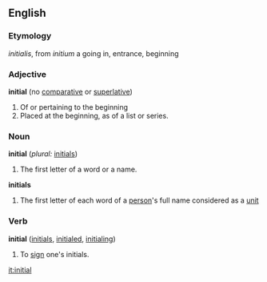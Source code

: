 ==English==

===Etymology===
{{L.}} ''initialis'', from ''initium'' a going in, entrance, beginning

===Adjective===
'''initial'''  (no [[comparative]] or [[superlative]])
#Of or pertaining to the beginning
#Placed at the beginning, as of a list or series.

===Noun===
'''initial'''  (''plural:'' [[initials]])
#The first letter of a word or a name.
'''initials'''
#The first letter of each word of a [[person]]'s full name considered as a [[unit]]

===Verb===
'''initial'''  ([[initials]], [[initialed]], [[initialing]])
#To [[sign]] one's initials.

[[it:initial]]